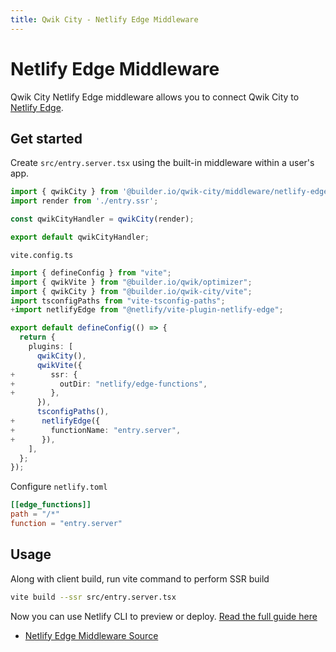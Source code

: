 ```yaml
---
title: Qwik City - Netlify Edge Middleware
---
```


# Netlify Edge Middleware

Qwik City Netlify Edge middleware allows you to connect Qwik City to [Netlify Edge](https://docs.netlify.com/netlify-labs/experimental-features/edge-functions/).

## Get started

Create `src/entry.server.tsx` using the built-in middleware within a user's app.

```typescript
import { qwikCity } from '@builder.io/qwik-city/middleware/netlify-edge';
import render from './entry.ssr';

const qwikCityHandler = qwikCity(render);

export default qwikCityHandler;
```

`vite.config.ts`

```typescript
import { defineConfig } from "vite";
import { qwikVite } from "@builder.io/qwik/optimizer";
import { qwikCity } from "@builder.io/qwik-city/vite";
import tsconfigPaths from "vite-tsconfig-paths";
+import netlifyEdge from "@netlify/vite-plugin-netlify-edge";

export default defineConfig(() => {
  return {
    plugins: [
      qwikCity(),
      qwikVite({
+        ssr: {
+          outDir: "netlify/edge-functions",
+        },
      }),
      tsconfigPaths(),
+      netlifyEdge({
+        functionName: "entry.server",
+      }),
    ],
  };
});
```

Configure `netlify.toml`

```toml
[[edge_functions]]
path = "/*"
function = "entry.server"
```

## Usage

Along with client build, run vite command to perform SSR build

```bash
vite build --ssr src/entry.server.tsx
```

Now you can use Netlify CLI to preview or deploy. [Read the full guide here](https://github.com/BuilderIO/qwik/blob/main/starters/servers/netlify-edge/README.md)

- [Netlify Edge Middleware Source](https://github.com/BuilderIO/qwik/blob/main/packages/qwik-city/middleware/netlify-edge/index.ts)
